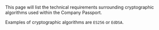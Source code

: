 
<Title size="large" variant="primary">
  Cryptographic Algorithms
</Title>

<Callout variant="primary">

This page will list the technical requirements surrounding cryptographic algorithms used within the Company Passport.

Examples of cryptographic algorithms are `ES256` or `EdDSA`.

</Callout>
